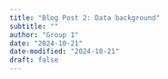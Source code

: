 ```yaml
---
title: "Blog Post 2: Data background"
subtitle: ""
author: "Group 1"
date: "2024-10-21"
date-modified: "2024-10-21"
draft: false
---
```


